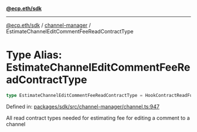 [**@ecp.eth/sdk**](../../index.mdx)

***

[@ecp.eth/sdk](/sdk-reference/index.mdx) / [channel-manager](/sdk-reference/channel-manager/index.mdx) / EstimateChannelEditCommentFeeReadContractType

# Type Alias: EstimateChannelEditCommentFeeReadContractType

```ts
type EstimateChannelEditCommentFeeReadContractType = HookContractReadFunctions["estimateEditCommentFee"] & ContractReadFunctions["getChannel"] & LegacyTakesChannelContractReadFunctions["commentFee"] & ContractReadFunctions["getHookTransactionFee"] & ERC165ContractReadFunctions["supportsInterface"] & ERC20ContractReadFunctions["name"] & ERC20ContractReadFunctions["symbol"] & ERC20ContractReadFunctions["decimals"] & ERC20ContractReadFunctions["totalSupply"];
```

Defined in: [packages/sdk/src/channel-manager/channel.ts:947](https://github.com/ecp-eth/comments-monorepo/blob/main/packages/sdk/src/channel-manager/channel.ts#L947)

All read contract types needed for estimating fee for editing a comment to a channel
